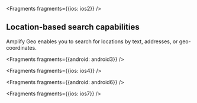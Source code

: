 
<Fragments fragments={{ios: ios2}} />

## Location-based search capabilities

Amplify Geo enables you to search for locations by text, addresses, or geo-coordinates.


<Fragments fragments={{android: android3}} />


<Fragments fragments={{ios: ios4}} />


<Fragments fragments={{android: android6}} />


<Fragments fragments={{ios: ios7}} />

